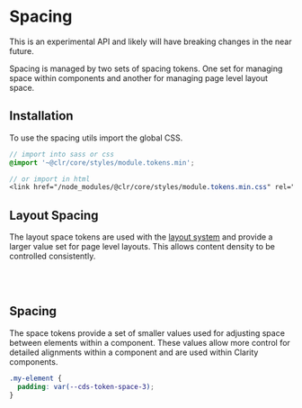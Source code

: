 
<Meta title="Experimental/Spacing/Getting Started" />

# Spacing

<cds-alert status="warning" closable="false" cds-layout="m-b:lg">
  <cds-alert-content>
    This is an experimental API and likely will have breaking changes in the near future.
  </cds-alert-content>
</cds-alert>

Spacing is managed by two sets of spacing tokens. One set for managing space
within components and another for managing page level layout space.

## Installation

To use the spacing utils import the global CSS.

```scss
// import into sass or css
@import '~@clr/core/styles/module.tokens.min';

// or import in html
<link href="/node_modules/@clr/core/styles/module.tokens.min.css" rel="stylesheet">
```

## Layout Spacing

The layout space tokens are used with the [layout system](.?path=/docs/experimental-layout-get-started--page)
and provide a larger value set for page level layouts. This allows content
density to be controlled consistently.

<Story id="experimental-design-tokens-stories--layout-space" />

<br />
<br />

## Spacing

The space tokens provide a set of smaller values used for adjusting
space between elements within a component. These values allow
more control for detailed alignments within a component and are used
within Clarity components.

```css
.my-element {
  padding: var(--cds-token-space-3);
}
```

<Story id="experimental-design-tokens-stories--space" />
